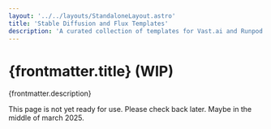 ```yaml
---
layout: '../../layouts/StandaloneLayout.astro'
title: 'Stable Diffusion and Flux Templates'
description: 'A curated collection of templates for Vast.ai and Runpod.io allows you to quickly start generating graphics with Stable Diffusion and Flux models.'
---
```



# {frontmatter.title} <span class='text-sm text-primary'>(WIP)</span>

{frontmatter.description}

This page is not yet ready for use. Please check back later. Maybe in the middle of march 2025.
